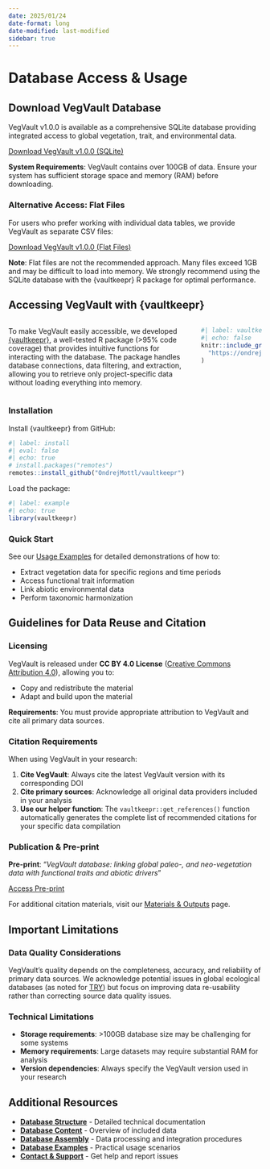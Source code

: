 ```yaml
---
date: 2025/01/24
date-format: long
date-modified: last-modified
sidebar: true
---
```


# Database Access & Usage

## Download VegVault Database

[VegVault]{.text-background-black .text-color-white .text-bold} v1.0.0 is available as a comprehensive [SQLite database]{.text-background-brownDark .text-color-white .text-bold} providing integrated access to global vegetation, [trait]{.text-background-blueDark .text-color-white .text-bold}, and [environmental data]{.text-background-greenDark .text-color-white .text-bold}.

[Download VegVault v1.0.0 (SQLite)](https://doi.org/10.48700/datst.t21cz-2nq07){.btn} 

::: {.callout-note}
**System Requirements**: [VegVault]{.text-background-black .text-color-white .text-bold} contains over 100GB of data. Ensure your system has sufficient storage space and memory (RAM) before downloading.
:::

### Alternative Access: Flat Files

For users who prefer working with individual data tables, we provide [VegVault]{.text-background-black .text-color-white .text-bold} as separate CSV files:

[Download VegVault v1.0.0 (Flat Files)](https://doi.org/10.48700/datst.thktf-5rr35){.btn} 

::: {.callout-warning}
**Note**: Flat files are not the [recommended]{.text-background-brownLight .text-color-white .text-bold} approach. Many files exceed 1GB and may be difficult to load into memory. We strongly recommend using the [SQLite database]{.text-background-brownDark .text-color-white .text-bold} with the {vaultkeepr} R package for optimal performance.
:::

## Accessing VegVault with {vaultkeepr}

:::: {.columns}
::: {.column width="75%"}
To make [VegVault]{.text-background-black .text-color-white .text-bold} easily accessible, we developed [{vaultkeepr}](https://bit.ly/vaultkeepr), a well-tested R package (>95% code coverage) that provides intuitive functions for interacting with the [database]{.text-background-brownDark .text-color-white .text-bold}. The package handles database connections, data filtering, and extraction, allowing you to retrieve only project-specific data without loading everything into memory.
:::

::: {.column width="25%"}
```r
#| label: vaultkeepr-logo
#| echo: false
knitr::include_graphics(
  "https://ondrejmottl.github.io/vaultkeepr/reference/figures/vaultkeeper_logo.png"
)
```
:::
::::

### Installation

Install {vaultkeepr} from GitHub:

```r
#| label: install
#| eval: false
#| echo: true
# install.packages("remotes")
remotes::install_github("OndrejMottl/vaultkeepr")
```

Load the package:

```r
#| label: example
#| echo: true
library(vaultkeepr)
```

### Quick Start

See our [Usage Examples](database_examples.qmd) for detailed demonstrations of how to:

- Extract vegetation data for specific regions and time periods
- Access functional trait information
- Link abiotic environmental data
- Perform taxonomic harmonization

## Guidelines for Data Reuse and Citation

### Licensing

VegVault is released under **CC BY 4.0 License** ([Creative Commons Attribution 4.0](https://creativecommons.org/licenses/by/4.0/)), allowing you to:

- Copy and redistribute the material
- Adapt and build upon the material

**Requirements**: You must provide appropriate attribution to VegVault and cite all primary data sources.

### Citation Requirements

When using VegVault in your research:

1. **Cite VegVault**: Always cite the latest VegVault version with its corresponding DOI
2. **Cite primary sources**: Acknowledge all original data providers included in your analysis
3. **Use our helper function**: The `vaultkeepr::get_references()` function automatically generates the complete list of recommended citations for your specific data compilation

### Publication & Pre-print

**Pre-print**: "*VegVault database: linking global paleo-, and neo-vegetation data with functional traits and abiotic drivers*" 

[Access Pre-print](https://doi.org/10.1101/2025.01.31.635213){.btn}

For additional citation materials, visit our [Materials & Outputs](materials.qmd) page.

## Important Limitations

### Data Quality Considerations

VegVault's quality depends on the completeness, accuracy, and reliability of primary data sources. We acknowledge potential issues in global ecological databases (as noted for [TRY](https://www.try-db.org/)) but focus on improving data re-usability rather than correcting source data quality issues.

### Technical Limitations

- **Storage requirements**: >100GB database size may be challenging for some systems
- **Memory requirements**: Large datasets may require substantial RAM for analysis
- **Version dependencies**: Always specify the VegVault version used in your research

## Additional Resources

- **[Database Structure](database_structure.qmd)** - Detailed technical documentation
- **[Database Content](database_content.qmd)** - Overview of included data
- **[Database Assembly](database_assembly.qmd)** - Data processing and integration procedures
- **[Database Examples](database_examples.qmd)** - Practical usage scenarios
- **[Contact & Support](contact.qmd)** - Get help and report issues
